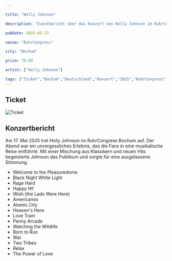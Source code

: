 ```yaml
---

title: "Holly Johnson"

description: "Eventbericht über das Konzert von Holly Johnson im RuhrCongress Bochum am 17.05.2025."

pubDate: 2025-05-17

venue: "RuhrCongress"

city: "Bochum"

price: 70.00

artist: ["Holly Johnson"]

tags: ["Ticket","Bochum","Deutschland","Konzert","2025","RuhrCongress","Holly Johnson"]
---
```


## Ticket

![Ticket](../../../gallery/2025/05-17/2025-05-17_20-00-00.jpg)

## Konzertbericht

Am 17. Mai 2025 trat Holly Johnson im RuhrCongress Bochum auf. Der Abend war ein unvergessliches Erlebnis, das die Fans in eine musikalische Reise entführte. 
Mit einer Mischung aus Klassikern und neuen Hits begeisterte Johnson das Publikum und sorgte für eine ausgelassene Stimmung.

<Card title="Setlist" icon="list-format">

- Welcome to the Pleasuredome
- Black Night White Light
- Rage Hard
- Happy Hi!
- Wish (the Lads Were Here)
- Americanos
- Atomic City
- Heaven's Here
- Love Train
- Penny Arcade
- Watching the Wildlife
- Born to Run
- War
- Two Tribes
- Relax
- The Power of Love
</Card>

<LinkCard
    title="Mehr Informationen"
    href="https://fanieng.com/2025/05-17/2025-05-17-holly-johnson-bochum-ruhrcongress/"
/>
